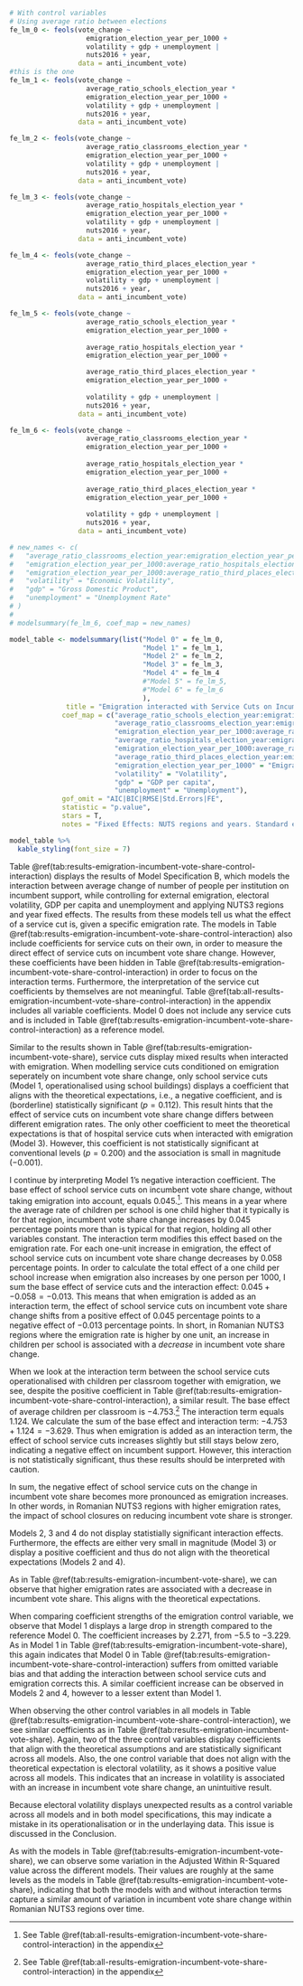 
```r
# With control variables
# Using average ratio between elections
fe_lm_0 <- feols(vote_change ~
                   emigration_election_year_per_1000 +
                   volatility + gdp + unemployment |
                   nuts2016 + year,
                 data = anti_incumbent_vote)
#this is the one
fe_lm_1 <- feols(vote_change ~
                   average_ratio_schools_election_year *
                   emigration_election_year_per_1000 +
                   volatility + gdp + unemployment |
                   nuts2016 + year,
                 data = anti_incumbent_vote)

fe_lm_2 <- feols(vote_change ~
                   average_ratio_classrooms_election_year *
                   emigration_election_year_per_1000 +
                   volatility + gdp + unemployment |
                   nuts2016 + year,
                 data = anti_incumbent_vote)

fe_lm_3 <- feols(vote_change ~
                   average_ratio_hospitals_election_year *
                   emigration_election_year_per_1000 +
                   volatility + gdp + unemployment |
                   nuts2016 + year,
                 data = anti_incumbent_vote)

fe_lm_4 <- feols(vote_change ~
                   average_ratio_third_places_election_year *
                   emigration_election_year_per_1000 +
                   volatility + gdp + unemployment |
                   nuts2016 + year,
                 data = anti_incumbent_vote)

fe_lm_5 <- feols(vote_change ~
                   average_ratio_schools_election_year *
                   emigration_election_year_per_1000 +
                   
                   average_ratio_hospitals_election_year *
                   emigration_election_year_per_1000 +

                   average_ratio_third_places_election_year *
                   emigration_election_year_per_1000 +
                   
                   volatility + gdp + unemployment |
                   nuts2016 + year,
                 data = anti_incumbent_vote)

fe_lm_6 <- feols(vote_change ~
                   average_ratio_classrooms_election_year *
                   emigration_election_year_per_1000 +
                   
                   average_ratio_hospitals_election_year *
                   emigration_election_year_per_1000 +
                   
                   average_ratio_third_places_election_year *
                   emigration_election_year_per_1000 +
                   
                   volatility + gdp + unemployment |
                   nuts2016 + year,
                 data = anti_incumbent_vote)
```

```r
# new_names <- c(
#   "average_ratio_classrooms_election_year:emigration_election_year_per_1000" = "Classrooms-Emigration Interaction",
#   "emigration_election_year_per_1000:average_ratio_hospitals_election_year" = "Hospitals-Emigration Interaction",
#   "emigration_election_year_per_1000:average_ratio_third_places_election_year" = "Third Places-Emigration Interaction",
#   "volatility" = "Economic Volatility",
#   "gdp" = "Gross Domestic Product",
#   "unemployment" = "Unemployment Rate"
# )
# 
# modelsummary(fe_lm_6, coef_map = new_names)

model_table <- modelsummary(list("Model 0" = fe_lm_0,
                                 "Model 1" = fe_lm_1,
                                 "Model 2" = fe_lm_2,
                                 "Model 3" = fe_lm_3,
                                 "Model 4" = fe_lm_4
                                 #"Model 5" = fe_lm_5,
                                 #"Model 6" = fe_lm_6
                                 ),
              title = "Emigration interacted with Service Cuts on Incumbent Vote Share with Control Variables; DV: Change in Incumbent Vote Share; Model Specification B",
             coef_map = c("average_ratio_schools_election_year:emigration_election_year_per_1000" = "Avg. Children per School × Emigration since last election",
                          "average_ratio_classrooms_election_year:emigration_election_year_per_1000" = "Avg. Children per Classroom × Emigration since last election",
                          "emigration_election_year_per_1000:average_ratio_hospitals_election_year" = "Avg. People per Hospital × Emigration since last election",
                          "average_ratio_hospitals_election_year:emigration_election_year_per_1000" = "Avg. People per Hospital × Emigration since last election",
                          "emigration_election_year_per_1000:average_ratio_third_places_election_year" = "Avg. People per Third Place × Emigration since last election",
                          "average_ratio_third_places_election_year:emigration_election_year_per_1000" = "Avg. People per Third Place × Emigration since last election",
                          "emigration_election_year_per_1000" = "Emigration since last election",
                          "volatility" = "Volatility",
                          "gdp" = "GDP per capita",
                          "unemployment" = "Unemployment"),
             gof_omit = "AIC|BIC|RMSE|Std.Errors|FE",
             statistic = "p.value",
             stars = T,
             notes = "Fixed Effects: NUTS regions and years. Standard errors are grouped by NUTS3 region. p-values shown in parentheses.")

model_table %>%
  kable_styling(font_size = 7)
```

<!-- description of model specification B results -->
Table \@ref(tab:results-emigration-incumbent-vote-share-control-interaction) displays the results of Model Specification B, which models the interaction between average change of number of people per institution on incumbent support, while controlling for external emigration, electoral volatility, GDP per capita and unemployment and applying NUTS3 regions and year fixed effects. The results from these models tell us what the effect of a service cut is, given a specific emigration rate. The models in Table \@ref(tab:results-emigration-incumbent-vote-share-control-interaction) also include coefficients for service cuts on their own, in order to measure the direct effect of service cuts on incumbent vote share change. However, these coefficients have been hidden in Table \@ref(tab:results-emigration-incumbent-vote-share-control-interaction) in order to focus on the interaction terms. Furthermore, the interpretation of the service cut coefficients by themselves are not meaningful. Table \@ref(tab:all-results-emigration-incumbent-vote-share-control-interaction) in the appendix includes all variable coefficients. Model 0 does not include any service cuts and is included in Table \@ref(tab:results-emigration-incumbent-vote-share-control-interaction) as a reference model.

Similar to the results shown in Table \@ref(tab:results-emigration-incumbent-vote-share), service cuts display mixed results when interacted with emigration. When modelling service cuts conditioned on emigration seperately on incumbent vote share change, only school service cuts (Model 1, operationalised using school buildings) displays a coefficient that aligns with the theoretical expectations, i.e., a negative coefficient, and is (borderline) statistically significant ($p = 0.112$). This result hints that the effect of service cuts on incumbent vote share change differs between different emigration rates. The only other coefficient to meet the theoretical expectations is that of hospital service cuts when interacted with emigration (Model 3). However, this coefficient is not statistically significant at conventional levels ($p = 0.200$) and the association is small in magnitude ($-0.001$).

<!-- Interpreting interaction terms https://theeffectbook.net/ch-StatisticalAdjustment.html#interaction-terms -->

I continue by interpreting Model 1’s negative interaction coefficient. The base effect of school service cuts on incumbent vote share change, without taking emigration into account, equals $0.045$.^[See Table \@ref(tab:all-results-emigration-incumbent-vote-share-control-interaction) in the appendix]. This means in a year where the average rate of children per school is one child higher that it typically is for that region, incumbent vote share change increases by $0.045$ percentage points more than is typical for that region, holding all other variables constant. The interaction term modifies this effect based on the emigration rate. For each one-unit increase in emigration, the effect of school service cuts on incumbent vote share change decreases by $0.058$ percentage points. In order to calculate the total effect of a one child per school increase when emigration also increases by one person per 1000, I sum the base effect of service cuts and the interaction effect: $0.045 + -0.058 = -0.013$. This means that when emigration is added as an interaction term, the effect of school service cuts on incumbent vote share change shifts from a positive effect of $0.045$ percentage points to a negative effect of $-0.013$ percentage points. In short, in Romanian NUTS3 regions where the emigration rate is higher by one unit, an increase in children per school is associated with a *decrease* in incumbent vote share change.

When we look at the interaction term between the school service cuts operationalised with children per classroom together with emigration, we see, despite the positive coefficient in Table \@ref(tab:results-emigration-incumbent-vote-share-control-interaction), a similar result. The base effect of average children per classroom is $-4.753$.^[See Table \@ref(tab:all-results-emigration-incumbent-vote-share-control-interaction) in the appendix] The interaction term equals $1.124$. We calculate the sum of the base effect and interaction term: $-4.753 + 1.124 = -3.629$. Thus when emigration is added as an interaction term, the effect of school service cuts increases slightly but still stays below zero, indicating a negative effect on incumbent support. However, this interaction is not statistically significant, thus these results should be interpreted with caution.

In sum, the negative effect of school service cuts on the change in incumbent vote share becomes more pronounced as emigration increases. In other words, in Romanian NUTS3 regions with higher emigration rates, the impact of school closures on reducing incumbent vote share is stronger.

Models 2, 3 and 4 do not display statistially significant interaction effects. Furthermore, the effects are either very small in magnitude (Model 3) or display a positive coefficient and thus do not align with the theoretical expectations (Models 2 and 4).

<!-- control variables -->
As in Table \@ref(tab:results-emigration-incumbent-vote-share), we can observe that higher emigration rates are associated with a decrease in incumbent vote share. This aligns with the theoretical expectations.

<!-- emigration change in coefficient strength over models: omitted variable bias -->
When comparing coefficient strengths of the emigration control variable, we observe that Model 1 displays a large drop in strength compared to the reference Model 0. The coefficient increases by $2.271$, from $-5.5$ to $-3.229$. As in Model 1 in Table \@ref(tab:results-emigration-incumbent-vote-share), this again indicates that Model 0 in Table \@ref(tab:results-emigration-incumbent-vote-share-control-interaction) suffers from omitted variable bias and that adding the interaction between school service cuts and emigration corrects this. A similar coefficient increase can be observed in Models 2 and 4, however to a lesser extent than Model 1.

<!-- control variable coefficient results: do control variables align with theoretical expectations? -->
When observing the other control variables in all models in Table \@ref(tab:results-emigration-incumbent-vote-share-control-interaction), we see similar coefficients as in Table \@ref(tab:results-emigration-incumbent-vote-share). Again, two of the three control variables display coefficients that align with the theoretical assumptions and are statistically significant across all models. Also, the one control variable that does not align with the theoretical expectation is electoral volatility, as it shows a positive value across all models. This indicates that an increase in volatility is associated with an increase in incumbent vote share change, an unintuitive result.

Because electoral volatility displays unexpected results as a control variable across all models and in both model specifications, this may indicate a mistake in its operationalisation or in the underlaying data. \label{passage:volatility-issue} This issue is discussed in the Conclusion.

<!-- R2 values; https://stats.stackexchange.com/a/401331 -->
As with the models in Table \@ref(tab:results-emigration-incumbent-vote-share), we can observe some variation in the Adjusted Within R-Squared value across the different models. Their values are roughly at the same levels as the models in Table \@ref(tab:results-emigration-incumbent-vote-share), indicating that both the models with and without interaction terms capture a similar amount of variation in incumbent vote share change within Romanian NUTS3 regions over time.
